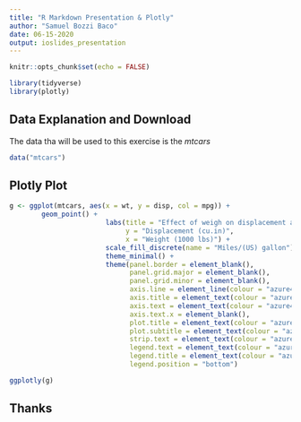 ```yaml
---
title: "R Markdown Presentation & Plotly"
author: "Samuel Bozzi Baco"
date: 06-15-2020
output: ioslides_presentation
---
```


```r
knitr::opts_chunk$set(echo = FALSE)
```

```r
library(tidyverse)
library(plotly)
```
## Data Explanation and Download

The data tha will be used to this exercise is the *mtcars*
```r
data("mtcars")
```

## Plotly Plot

```r
g <- ggplot(mtcars, aes(x = wt, y = disp, col = mpg)) +
        geom_point() +
                        labs(title = "Effect of weigh on displacement after brake",
                             y = "Displacement (cu.in)",
                             x = "Weight (1000 lbs)") +
                        scale_fill_discrete(name = "Miles/(US) gallon") +
                        theme_minimal() + 
                        theme(panel.border = element_blank(), 
                              panel.grid.major = element_blank(),
                              panel.grid.minor = element_blank(), 
                              axis.line = element_line(colour = "azure4"),
                              axis.title = element_text(colour = "azure4"),
                              axis.text = element_text(colour = "azure4"),
                              axis.text.x = element_blank(),
                              plot.title = element_text(colour = "azure4"),
                              plot.subtitle = element_text(colour = "azure4"),
                              strip.text = element_text(colour = "azure4"),
                              legend.text = element_text(colour = "azure4"),
                              legend.title = element_text(colour = "azure4", face = "bold"),
                              legend.position = "bottom")

ggplotly(g)        
```


## Thanks


